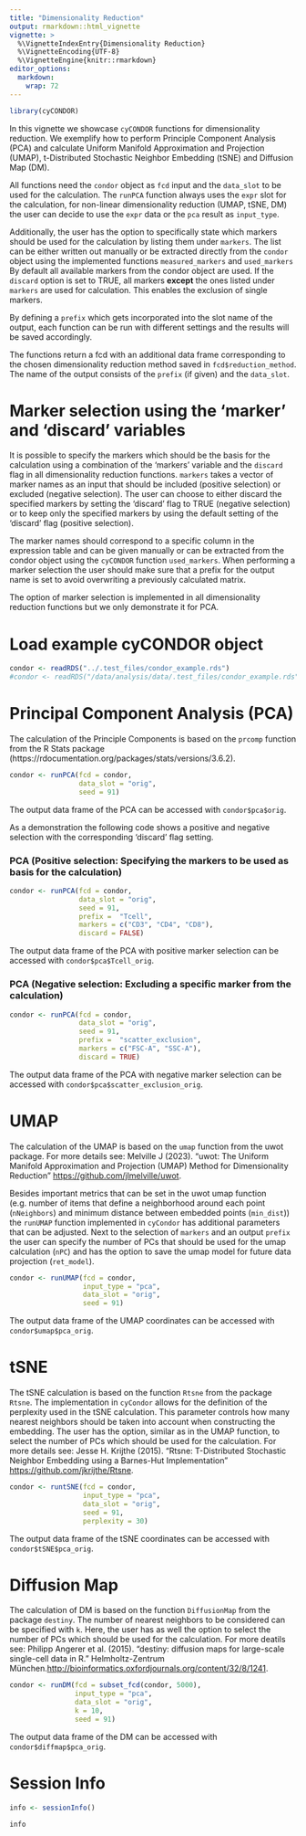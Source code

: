 ```yaml
---
title: "Dimensionality Reduction"
output: rmarkdown::html_vignette
vignette: >
  %\VignetteIndexEntry{Dimensionality Reduction}
  %\VignetteEncoding{UTF-8}
  %\VignetteEngine{knitr::rmarkdown}
editor_options: 
  markdown: 
    wrap: 72
---
```


```r
library(cyCONDOR)
```

In this vignette we showcase `cyCONDOR` functions for dimensionality reduction. We exemplify how to perform Principle Component Analysis (PCA) and calculate Uniform Manifold Approximation and Projection (UMAP), t-Distributed Stochastic Neighbor Embedding (tSNE) and Diffusion Map (DM). 

All functions need the `condor` object as `fcd` input and the `data_slot` to be used for the calculation. The `runPCA` function always uses the `expr` slot for the calculation, for non-linear dimensionality reduction (UMAP, tSNE, DM) the user can decide to use the `expr` data or the `pca` result as `input_type`. 

Additionally, the user has the option to specifically state which markers should be used for the calculation by listing them under `markers`. The list can be either written out manually or be extracted directly from the `condor` object using the implemented functions `measured_markers` and `used_markers` By default all available markers from the condor object are used. If the `discard` option is set to TRUE, all markers **except** the ones listed under `markers` are used for calculation. This enables the exclusion of single markers.

By defining a `prefix` which gets incorporated into the slot name of the output, each function can be run with different settings and the results will be saved accordingly.

The functions return a fcd with an additional data frame corresponding to the chosen dimensionality reduction method saved in `fcd$reduction_method`. The name of the output consists of the `prefix` (if given) and the `data_slot`.


# Marker selection using the 'marker' and 'discard' variables

It is possible to specify the markers which should be the basis for the calculation using a combination of the 'markers' variable and the `discard` flag in all dimensionality reduction functions. `markers` takes a vector of marker names as an input that should be included (positive selection) or excluded (negative selection). The user can choose to either discard the specified markers by setting the 'discard' flag to TRUE (negative selection) or to keep only the specified markers by using the default setting of the 'discard' flag (positive selection). 

The marker names should correspond to a specific column in the expression table and can be given manually or can be extracted from the condor object using the `cyCONDOR` function `used_markers`. When performing a marker selection the user should make sure that a prefix for the output name is set to avoid overwriting a previously calculated matrix. 

The option of marker selection is implemented in all dimensionality reduction functions but we only demonstrate it for PCA.

# Load example cyCONDOR object
```r
condor <- readRDS("../.test_files/condor_example.rds")
#condor <- readRDS("/data/analysis/data/.test_files/condor_example.rds")
```

# Principal Component Analysis (PCA)

The calculation of the Principle Components is based on the `prcomp` function from the R Stats package (https://rdocumentation.org/packages/stats/versions/3.6.2).

```r
condor <- runPCA(fcd = condor,
                 data_slot = "orig",
                 seed = 91)
```
The output data frame of the PCA can be accessed with `condor$pca$orig`.

As a demonstration the following code shows a positive and negative selection with the corresponding 'discard' flag setting.

### PCA (Positive selection: Specifying the markers to be used as basis for the calculation)

```r
condor <- runPCA(fcd = condor,
                 data_slot = "orig",
                 seed = 91,
                 prefix =  "Tcell",
                 markers = c("CD3", "CD4", "CD8"),
                 discard = FALSE)
```
The output data frame of the PCA with positive marker selection can be accessed with `condor$pca$Tcell_orig`.

### PCA (Negative selection: Excluding a specific marker from the calculation)


```r
condor <- runPCA(fcd = condor,
                 data_slot = "orig",
                 seed = 91,
                 prefix =  "scatter_exclusion",
                 markers = c("FSC-A", "SSC-A"),
                 discard = TRUE)
```
The output data frame of the PCA with negative marker selection can be accessed with `condor$pca$scatter_exclusion_orig`.


# UMAP

The calculation of the UMAP is based on the `umap` function from the uwot package. For more details see: Melville J (2023). "uwot: The Uniform Manifold Approximation and Projection (UMAP) Method for Dimensionality Reduction" <https://github.com/jlmelville/uwot>.

Besides important metrics that can be set in the uwot umap function (e.g. number of items that define a neighborhood around each point (`nNeighbors`) and minimum distance between embedded points (`min_dist`)) the `runUMAP` function implemented in `cyCondor` has additional parameters that can be adjusted. Next to the selection of `markers` and an output `prefix` the user can specify the number of PCs that should be used for the umap calculation (`nPC`) and has the option to save the umap model for future data projection (`ret_model`).

```r
condor <- runUMAP(fcd = condor, 
                  input_type = "pca", 
                  data_slot = "orig", 
                  seed = 91)
```
The output data frame of the UMAP coordinates can be accessed with `condor$umap$pca_orig`.


# tSNE

The tSNE calculation is based on the function `Rtsne` from the package `Rtsne`. The implementation in `cyCondor` allows for the  definition of the perplexity used in the tSNE calculation. This parameter controls how many nearest neighbors should be taken into account when constructing the embedding. The user has the option, similar as in the UMAP function, to select the number of PCs which should be used for the calculation. For more details see: Jesse H. Krijthe (2015). "Rtsne: T-Distributed Stochastic Neighbor Embedding using a Barnes-Hut Implementation" <https://github.com/jkrijthe/Rtsne>.


```r
condor <- runtSNE(fcd = condor, 
                  input_type = "pca", 
                  data_slot = "orig", 
                  seed = 91, 
                  perplexity = 30)
```
The output data frame of the tSNE coordinates can be accessed with `condor$tSNE$pca_orig`.

# Diffusion Map

The calculation of DM is based on the function `DiffusionMap` from the package `destiny`. The number of nearest neighbors to be considered can be specified with `k`. Here, the user has as well the option to select the number of PCs which should be used for the calculation. For more deatils see: Philipp Angerer et al. (2015). "destiny: diffusion maps for large-scale single-cell data in R." Helmholtz-Zentrum München.<http://bioinformatics.oxfordjournals.org/content/32/8/1241>.

```r
condor <- runDM(fcd = subset_fcd(condor, 5000), 
                input_type = "pca", 
                data_slot = "orig", 
                k = 10, 
                seed = 91)
```
The output data frame of the DM can be accessed with `condor$diffmap$pca_orig`.


# Session Info
```r
info <- sessionInfo()

info
```


